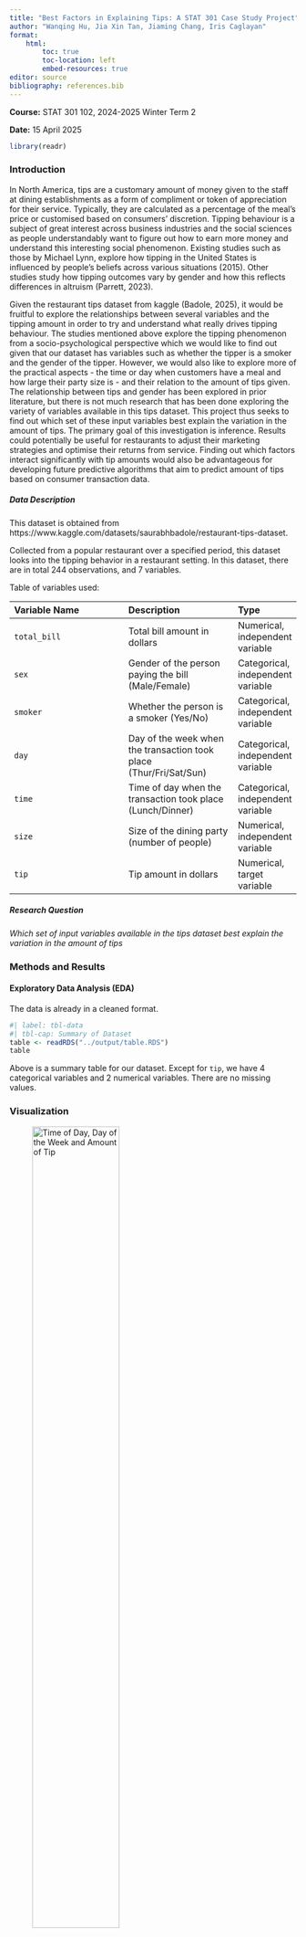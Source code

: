 ```yaml
---
title: "Best Factors in Explaining Tips: A STAT 301 Case Study Project"
author: "Wanqing Hu, Jia Xin Tan, Jiaming Chang, Iris Caglayan"
format: 
    html:
        toc: true
        toc-location: left
        embed-resources: true
editor: source
bibliography: references.bib
---
```


**Course:** STAT 301 102, 2024-2025 Winter Term 2

**Date:** 15 April 2025

```r
library(readr)
```

### Introduction
In North America, tips are a customary amount of money given to the staff at dining establishments as a form of compliment or token of appreciation for their service. Typically, they are calculated as a percentage of the meal's price or customised based on consumers' discretion. Tipping behaviour is a subject of great interest across business industries and the social sciences as people understandably want to figure out how to earn more money and understand this interesting social phenomenon. Existing studies such as those by Michael Lynn, explore how tipping in the United States is influenced by people's beliefs across various situations (2015). Other studies study how tipping outcomes vary by gender and how this reflects differences in altruism (Parrett, 2023). 

Given the restaurant tips dataset from kaggle (Badole, 2025), it would be fruitful to explore the relationships between several variables and the tipping amount in order to try and understand what really drives tipping behaviour. The studies mentioned above explore the tipping phenomenon from a socio-psychological perspective which we would like to find out given that our dataset has variables such as whether the tipper is a smoker and the gender of the tipper. However, we would also like to explore more of the practical aspects - the time or day when customers have a meal and how large their party size is - and their relation to the amount of tips given. The relationship between tips and gender has been explored in prior literature, but there is not much research that has been done exploring the variety of variables available in this tips dataset. This project thus seeks to find out which set of these input variables best explain the variation in the amount of tips. The primary goal of this investigation is inference. Results could potentially be useful for restaurants to adjust their marketing strategies and optimise their returns from service. Finding out which factors interact significantly with tip amounts would also be advantageous for developing future predictive algorithms that aim to predict amount of tips based on consumer transaction data.

##### Data Description
This dataset is obtained from https://www.kaggle.com/datasets/saurabhbadole/restaurant-tips-dataset.

Collected from a popular restaurant over a specified period, this dataset looks into the tipping behavior in a restaurant setting. In this dataset, there are in total 244 observations, and 7 variables.
    
Table of variables used:

| Variable Name | Description | Type |
|:-------------|:------------|:-----|
| `total_bill` | Total bill amount in dollars | Numerical, independent variable |
| `sex`        | Gender of the person paying the bill (Male/Female) | Categorical, independent variable |
| `smoker`     | Whether the person is a smoker (Yes/No) | Categorical, independent variable |
| `day`        | Day of the week when the transaction took place (Thur/Fri/Sat/Sun) | Categorical, independent variable |
| `time`       | Time of day when the transaction took place (Lunch/Dinner) | Categorical, independent variable |
| `size`       | Size of the dining party (number of people) | Numerical, independent variable |
| `tip`        | Tip amount in dollars | Numerical, target variable |


##### Research Question
*Which set of input variables available in the tips dataset best explain the variation in the amount of tips*

### Methods and Results
#### Exploratory Data Analysis (EDA)
The data is already in a cleaned format.

```r
#| label: tbl-data
#| tbl-cap: Summary of Dataset
table <- readRDS("../output/table.RDS")
table
```
Above is a summary table for our dataset. Except for `tip`, we have 4 categorical variables and 2 numerical variables. There are no missing values.

### Visualization

![Time of Day, Day of the Week and Amount of Tip](../output/fig_vis_1.png){#fig-box_plot width="60%"}

This plot shows how tip amounts vary across days and meal times, with point color indicating party size. The range of tips differs by day of the week, with Saturday showing several higher values. Additionally, tips tend to be larger during dinner compared to lunch.

![Tip versus Total Bill by Day](../output/fig_vis_2.png){#fig-point_plot width="60%"}
This graph shows the relationship between tip and total bill, with point size indicating party size and color representing gender. There appears to be a strong linear association between total bill and tip. While a few high tips are visible on Saturday, they are reasonable within the context of the data and not extreme relative to other points. Therefore, no transformations or removals will be applied to our data.

### Plan 

##### Method: 
1. Data would be splited into two portions with rate of 70%-30%, to create a training set and selection set.
2. The backward selection algorithm is deployed to to construct a multiple linear regression model using the training set, and models with different set of explanatory varibables would be evaluated with AIC. 
3. The multiple $R^2$ will be used to evaluate the model by calculating the proportion of the variation in tips explained by the model when applied to the selection set.   

##### Justification of Method Used: 
Given that we want to find out which set of explanatory variables from the total set given are significant for model-fitting and making inferences, starting off with the full set of available input variables and eliminating from there makes sense since there are only 6 input variables and the computational effort required is reasonable. Previous exploratory data analysis and subsequent discussion within the group have revealed that there is insufficient data for proper comparison within categories - for example, insufficient lunch and dinner data for certain days of the week as seen from Visualisation 1. Hence, using a criterion that selects categorical variables as a whole rather than by specific levels would be better in this case because there is not enough information to accurately make such specific selections. A multiple linear regression is used because the response variable, amount of tips given, is a continuous variable and there are several input variables that are being taken into account. The multiple $R^2$ is used for model evaluation because it evaluates the proportion of the variance of the amount of tips (response variable) explained by the model with penalisation to compensate for the model's size. This allows us to check if the model fits the data well enough for inferences to be made.

##### Assumptions required:
* There is a linear relationship between the response and input variables.
* Errors are independent of each other
* The conditional distribution of error terms is normal
* The variance of the error terms are approximately equal
* No multicollinearity exists among the variables

##### Visualization of variable selection process
![BIC plot](../output/fig_vis_3.png){#fig-bic_plot width="60%"}

##### Performance of selected model
```r
summary <- readRDS("../output/summary.RDS")
summary
```

##### Interpretation of results:
As seen from the analysis above, the chosen model unexpectedly ends up as a single linear regression with only one input variable, total bill, chosen. The multiple R-squared is 0.5454, which means the total bill is associated with about 54.54% of the variation in tip amount - a moderate association. The fact that only total bill was selected could mean potential multicollinearity with the other input variables or that there is a lack of strong relationships between the other input variables and the amount of tips given. 

Since the final model contains only one covariate, it is clear that the model does not contain variables with high collinearity. 


### Discussion

The main goal of this project was to identify the factors that have a stronger relationship with tipping behavior. Surprisingly, the final model suggested total bill as the only significant predictor. This variable accounts for about 54.54% of the variation in tip amounts within the selected dataset. The final model excluded other variables—such as gender, smoker status, day, time, and party size—that did not significantly influence the tip amount. These results suggest that the total bill amount is the strongest—and maybe only significant—predictor of the tip amount in this dataset.

Studies by [@lynn2015] and [@parrett2023] have underlined the influence of sociopsychological factors—including smoking status and gender—on tipping behavior. However, within this dataset, the suggested sociopsychological relationship on tipping behavior was not observed. This might be because this effect is not significant enough to notice, hidden by multicollinearity, or unevenly represented in the dataset (for example, on certain days, there are far more dinner data than lunch data (@fig-box_plot)). This research could be improved in various ways. First, using a more balanced dataset with an even representation of the data. The dataset's imbalance and relatively small size could have limited the model's ability to detect more subtle correlations and generalizability to different conditions. Additionally, to improve the strength of association and address model concerns, including interaction terms — such as between time and day or between gender and smoker status — might lead to the identification of significant relationships between input variables that were not captured by our additive model.

These findings point to several interesting directions for future studies. First, examining the influence of cultural or geographical data on tipping culture could be one area of study. For example, while tipping higher amounts — approximately 20% —  is culturally ingrained, tipping is less prevalent and usually more modest in many European cultures. Secondly, including socioeconomic and in-depth psychological factors will help close the gap between monetary predictors and the more complicated sociopsychological causes of tipping behavior. While psychological data can describe personal satisfaction or values, socioeconomic elements might show how tipping is affected by financial ability and knowledge of social norms. These insights can provide a deeper understanding of tipping behavior and enable restaurants to create more focused marketing plans that resonate with their desired customer segment.

Finally, the results of this study demonstrate the anticipated strong correlation between the tipping culture and the total bill amount. Furthermore, the results also show that in order to completely identify and understand the connection between sociopsychological factors and tipping behaviour, a more comprehensive and intricate dataset or an alternative approach to the dataset is required.

## References